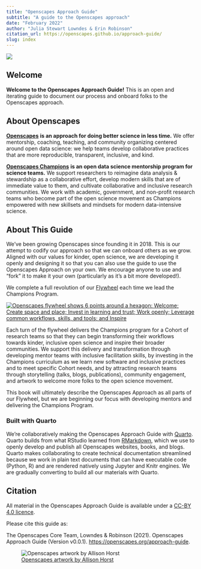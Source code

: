 ```yaml
---
title: "Openscapes Approach Guide"
subtitle: "A guide to the Openscapes approach" 
date: "February 2022"
author: "Julia Stewart Lowndes & Erin Robinson"
citation_url: https://openscapes.github.io/approach-guide/
slug: index
---
```


![](images/horst-openscapes-mentors.jpg)

## Welcome

**Welcome to the Openscapes Approach Guide!** This is an open and iterating guide to document our process and onboard folks to the Openscapes approach.

## About Openscapes

[**Openscapes**](https://openscapes.org) **is an approach for doing better science in less time.** We offer mentorship, coaching, teaching, and community organizing centered around open data science: we help teams develop collaborative practices that are more reproducible, transparent, inclusive, and kind.

[**Openscapes Champions**](https://openscapes.org/champions) **is an open data science mentorship program for science teams.** We support researchers to reimagine data analysis & stewardship as a collaborative effort, develop modern skills that are of immediate value to them, and cultivate collaborative and inclusive research communities. We work with academic, government, and non-profit research teams who become part of the open science movement as Champions empowered with new skillsets and mindsets for modern data-intensive science.

## About This Guide

We've been growing Openscapes since founding it in 2018. This is our attempt to codify our approach so that we can onboard others as we grow. Aligned with our values for kinder, open science, we are developing it openly and designing it so that you can also use the guide to use the Openscapes Approach on your own. We encourage anyone to use and "fork" it to make it your own (particularly as it's a bit more developed!).

We complete a full revolution of our [Flywheel](https://www.jimcollins.com/concepts/the-flywheel.html) each time we lead the Champions Program.

[![Openscapes flywheel shows 6 points around a hexagon: Welcome; Create space and place; Invest in learning and trust; Work openly; Leverage common workflows, skills, and tools; and Inspire](images/openscapes-flywheel-vpub.png){fig.alt="Openscapes flywheel shows 6 points around a hexagon: Welcome; Create space and place; Invest in learning and trust; Work openly; Leverage common workflows, skills, and tools; and Inspire. There are three phases that categorize these Flywheel points. Phase 1: Engage = Welcome; Create space and place; Phase 2: Empower = Invest in learning and trust; Work openly; Phase 3: Amplify = Leverage common workflows, skills, and tools; and Inspire."}](https://openscapes.org)

Each turn of the flywheel delivers the Champions program for a Cohort of research teams so that they can begin transforming their workflows towards kinder, inclusive open science and inspire their broader communities. We support this delivery and transformation through developing mentor teams with inclusive facilitation skills, by investing in the Champions curriculum as we learn new software and inclusive practices and to meet specific Cohort needs, and by attracting research teams through storytelling (talks, blogs, publications), community engagement, and artwork to welcome more folks to the open science movement.

This book will ultimately describe the Openscapes Approach as all parts of our Flywheel, but we are beginning our focus with developing mentors and delivering the Champions Program.

### Built with Quarto

We're collaboratively making the Openscapes Approach Guide with [Quarto](https://quarto.org). Quarto builds from what RStudio learned from [RMarkdown](https://rmarkdown.rstudio.com/), which we use to openly develop and publish all Openscapes websites, books, and blogs. Quarto makes collaborating to create technical documentation streamlined because we work in plain text documents that can have executable code (Python, R) and are rendered natively using Jupyter and Knitr engines. We are gradually converting to build all our materials with Quarto.

## Citation

All material in the Openscapes Approach Guide is available under a [CC-BY 4.0 licence](https://github.com/Openscapes/approach-guide/blob/main/LICENSE.md).

Please cite this guide as:

The Openscapes Core Team, Lowndes & Robinson (2021). Openscapes Approach Guide (Version v0.0.1). <https://openscapes.org/approach-guide>.

![[Openscapes artwork by Allison Horst](https://www.openscapes.org/gallery/)](images/horst-openscapes-mentors.jpg)
